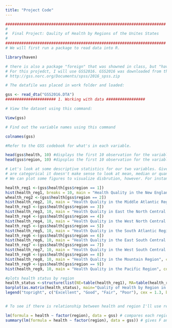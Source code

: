 ```yaml
---
title: "Project Code"
---
```

```r
######################################################################
#
#  Final Project: Qaulity of Health by Regions of the Unites States
#
######################################################################
# We will first run a package to read data into R.

library(haven)

# there is also a package "foreign" that was showned in class, but "haven" works better. 
# For this projedct, I will use GSS2016. GSS2016 was downloaded from this link:
# http://gss.norc.org/Documents/spss/2016_spss.zip

# The datafile was placed in work folder and loaded:

gss <- read_dta("GSS2016.DTA")
###################### 1. Working with data #################

# View the dataset using this command:

View(gss)

# Find out the variable names using this command

colnames(gss)

#Refer to the GSS codebook for what's in each variable.

head(gss$health, 10) #displays the first 10 observation for the variable health
head(gss$region, 10) #dipsplas the first 10 observation for the variable region.

# Let's look at some descriptive statistics for our two variables. Given that both
# are categorical it doesn't make sense to look at mean, median or quantiles.
# We can plot some figures to visualize disbrution, however. For instant histograms. 

health_reg1 <-(gss$health[gss$region == 1]) 
hist(health_reg1, breaks = 10, main = "Health Quality in the New England Region", col = "Wheat", ylab = "Frequency", xlab = "Quality of Health with 1 = Excellen and 4 = Poor") # distrtibution of health for people in region 1
whealth_reg2 <-(gss$health[gss$region == 2]) 
hist(health_reg2, 10, main = "Health Quality in the Middle Atlantic Region", col = "wheat", ylab = "Frequency", xlab = "Quality of Health with 1 = Excellen and 4 = Poor", cex.lab = 1,5, cex.main = 1.4) # distrtibution of health for people in region 2
health_reg3 <-(gss$health[gss$region == 3]) 
hist(health_reg3, 10, main = "Health Quality in East the North Central Region", col = "wheat", ylab = "Frequency", xlab = "Quality of Health with 1 = Excellen and 4 = Poor", cex.lab = 1,5, cex.main = 1.4) # distrtibution of health for people in region 3
health_reg4 <-(gss$health[gss$region == 4]) 
hist(health_reg4, 10, main = "Health Quality in the West North Central Region", col = "wheat", ylab = "Frequency", xlab = "Quality of Health with 1 = Excellen and 4 = Poor", cex.lab = 1,5, cex.main = 1.4) # distrtibution of health for people in region 4
health_reg5 <-(gss$health[gss$region == 5])
hist(health_reg5, 10, main = "Health Quality in the South Atlantic Region", col = "wheat", ylab = "Frequency", xlab = "Quality of Health with 1 = Excellen and 4 = Poor", cex.lab = 1,5, cex.main = 1.4) # distrtibution of health for people in region 5
health_reg6 <-(gss$health[gss$region == 6]) 
hist(health_reg6, 10, main = "Health Quality in the East South Central Region", col = "wheat", ylab = "Frequency", xlab = "Quality of Health with 1 = Excellen and 4 = Poor", cex.lab = 1,5, cex.main = 1.4) # distrtibution of health for people in region 6
health_reg7 <-(gss$health[gss$region == 7]) 
hist(health_reg7, 10, main = "Health Quality in the West South Central Region", col = "wheat", ylab = "Frequency", xlab = "Quality of Health with 1 = Excellen and 4 = Poor", cex.lab = 1,5, cex.main = 1.4) # distrtibution of health for people in region 7
health_reg8 <-(gss$health[gss$region == 8]) 
hist(health_reg8, 10, main = "Health Quality in the Mountain Region", col = "wheat", ylab = "Frequency", xlab = "Quality of Health with 1 = Excellen and 4 = Poor", cex.lab = 1,5, cex.main = 1.4) # distrtibution of health for people in region 8
health_reg9 <-(gss$health[gss$region == 9]) 
hist(health_reg9, 10, main = "Health Quality in the Pacific Region", col = "wheat", ylab = "Frequency", xlab = "Quality of Health with 1 = Excellen and 4 = Poor", cex.lab = 1,5, cex.main = 1.4) # distrtibution of health for people in region 9

#plots health status by region
health_status <-structure(list(NE=table(health_reg1), MA=table(health_reg2), EN=table(health_reg3), WN=table(health_reg4), SA=table(health_reg5), ES=table(health_reg6), WS=table(health_reg7), MO=table(health_reg8), PA=table(health_reg9)), .Names=c("New England", "Middle Atlantic", "E. Nor. Central", "W. Nor. Central", "South Atlantic", "E. Sou. Central", "W. Sou. Central", "Mountain", "Pacific"), class="data.frame", row.names=c("Excellent", "Good", "Fair", "Poor"))
barplot(as.matrix(health_status), main="Quality of Health by Region in the U.S.", ylab = "Number of People", xlab = "Regions in the U.S.", cex.lab = 1.5, cex.main = 1.4, beside=TRUE, col = c("dodgerblue", "pink", "yellow", "purple" ))
legend("topright", c("Excellent", "Good", "Fair", "Poor"), cex = 1.3, bty = "n", fill = c("dodgerblue", "pink", "yellow", "purple" ))


# To see if there is relationship between health and region I'll use regression.

lm(formula = health ~ factor(region), data = gss) # compares each region base on the health of the average person in the region
summary(lm(formula = health ~ factor(region), data = gss)) # gives F and P statistics


```
